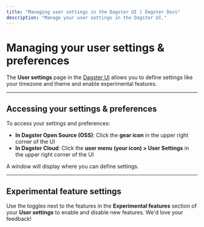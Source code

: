 ```yaml
---
title: "Managing user settings in the Dagster UI | Dagster Docs"
description: "Manage your user settings in the Dagster UI."
---
```


# Managing your user settings & preferences

The **User settings** page in the [Dagster UI](/concepts/webserver/ui) allows you to define settings like your timezone and theme and enable experimental features.

---

## Accessing your settings & preferences

To access your settings and preferences:

- **In Dagster Open Source (OSS)**: Click the **gear icon** in the upper right corner of the UI
- **In Dagster Cloud**: Click the **user menu (your icon) > User Settings** in the upper right corner of the UI

A window will display where you can define settings.

---

## Experimental feature settings

Use the toggles next to the features in the **Experimental features** section of your **User settings** to enable and disable new features. We'd love your feedback!
